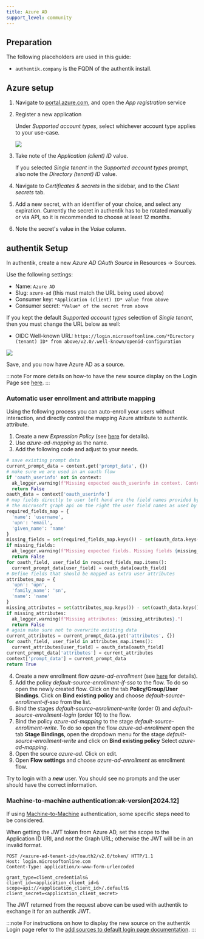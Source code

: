 ```yaml
---
title: Azure AD
support_level: community
---
```


## Preparation

The following placeholders are used in this guide:

- `authentik.company` is the FQDN of the authentik install.

## Azure setup

1. Navigate to [portal.azure.com](https://portal.azure.com), and open the _App registration_ service
2. Register a new application

    Under _Supported account types_, select whichever account type applies to your use-case.

    ![](./aad_01.png)

3. Take note of the _Application (client) ID_ value.

    If you selected _Single tenant_ in the _Supported account types_ prompt, also note the _Directory (tenant) ID_ value.

4. Navigate to _Certificates & secrets_ in the sidebar, and to the _Client secrets_ tab.
5. Add a new secret, with an identifier of your choice, and select any expiration. Currently the secret in authentik has to be rotated manually or via API, so it is recommended to choose at least 12 months.
6. Note the secret's value in the _Value_ column.

## authentik Setup

In authentik, create a new _Azure AD OAuth Source_ in Resources -> Sources.

Use the following settings:

- Name: `Azure AD`
- Slug: `azure-ad` (this must match the URL being used above)
- Consumer key: `*Application (client) ID* value from above`
- Consumer secret: `*Value* of the secret from above`

If you kept the default _Supported account types_ selection of _Single tenant_, then you must change the URL below as well:

- OIDC Well-known URL: `https://login.microsoftonline.com/*Directory (tenant) ID* from above/v2.0/.well-known/openid-configuration`

![](./authentik_01.png)

Save, and you now have Azure AD as a source.

:::note
For more details on how-to have the new source display on the Login Page see [here](../../index.md#add-sources-to-default-login-page).
:::

### Automatic user enrollment and attribute mapping

Using the following process you can auto-enroll your users without interaction, and directly control the mapping Azure attribute to authentik.
attribute.

1. Create a new _Expression Policy_ (see [here](../../../../customize/policies/index.md) for details).
2. Use _azure-ad-mapping_ as the name.
3. Add the following code and adjust to your needs.

```python
# save existing prompt data
current_prompt_data = context.get('prompt_data', {})
# make sure we are used in an oauth flow
if 'oauth_userinfo' not in context:
  ak_logger.warning(f"Missing expected oauth_userinfo in context. Context{context}")
  return False
oauth_data = context['oauth_userinfo']
# map fields directly to user left hand are the field names provided by
# the microsoft graph api on the right the user field names as used by authentik
required_fields_map = {
  'name': 'username',
  'upn': 'email',
  'given_name': 'name'
}
missing_fields = set(required_fields_map.keys()) - set(oauth_data.keys())
if missing_fields:
  ak_logger.warning(f"Missing expected fields. Missing fields {missing_fields}.")
  return False
for oauth_field, user_field in required_fields_map.items():
  current_prompt_data[user_field] = oauth_data[oauth_field]
# Define fields that should be mapped as extra user attributes
attributes_map = {
  'upn': 'upn',
  'family_name': 'sn',
  'name': 'name'
}
missing_attributes = set(attributes_map.keys()) - set(oauth_data.keys())
if missing_attributes:
  ak_logger.warning(f"Missing attributes: {missing_attributes}.")
  return False
# again make sure not to overwrite existing data
current_attributes = current_prompt_data.get('attributes', {})
for oauth_field, user_field in attributes_map.items():
  current_attributes[user_field] = oauth_data[oauth_field]
current_prompt_data['attributes'] = current_attributes
context['prompt_data'] = current_prompt_data
return True
```

4. Create a new enrollment flow _azure-ad-enrollment_ (see [here](../../../../add-secure-apps/flows-stages/flow/index.md) for details).
5. Add the policy _default-source-enrollment-if-sso_ to the flow. To do so open the newly created flow.
   Click on the tab **Policy/Group/User Bindings**. Click on **Bind existing policy** and choose _default-source-enrollment-if-sso_
   from the list.
6. Bind the stages _default-source-enrollment-write_ (order 0) and _default-source-enrollment-login_ (order 10) to the flow.
7. Bind the policy _azure-ad-mapping_ to the stage _default-source-enrollment-write_. To do so open the flow _azure-ad-enrollment_
   open the tab **Stage Bindings**, open the dropdown menu for the stage _default-source-enrollment-write_ and click on **Bind existing policy**
   Select _azure-ad-mapping_.
8. Open the source _azure-ad_. Click on edit.
9. Open **Flow settings** and choose _azure-ad-enrollment_ as enrollment flow.

Try to login with a **_new_** user. You should see no prompts and the user should have the correct information.

### Machine-to-machine authentication:ak-version[2024.12]

If using [Machine-to-Machine](../../../../add-secure-apps/providers/oauth2/client_credentials.mdx#jwt-authentication) authentication, some specific steps need to be considered.

When getting the JWT token from Azure AD, set the scope to the Application ID URI, and _not_ the Graph URL; otherwise the JWT will be in an invalid format.

```http
POST /<azure-ad-tenant-id>/oauth2/v2.0/token/ HTTP/1.1
Host: login.microsoftonline.com
Content-Type: application/x-www-form-urlencoded

grant_type=client_credentials&
client_id=<application_client_id>&
scope=api://<application_client_id>/.default&
client_secret=<application_client_secret>
```

The JWT returned from the request above can be used with authentik to exchange it for an authentik JWT.

:::note
For instructions on how to display the new source on the authentik Login page refer to the [add sources to default login page documentation](../../index.md#add-sources-to-default-login-page).
:::
